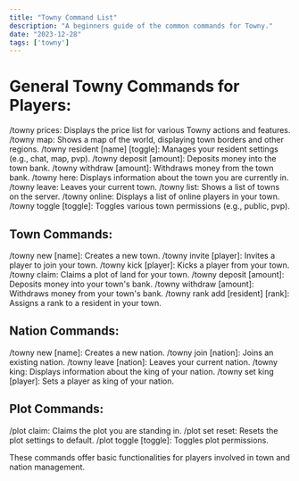 ```yaml
---
title: "Towny Command List"
description: "A beginners guide of the common commands for Towny."
date: "2023-12-28"
tags: ['towny']
---
```


# General Towny Commands for Players:

/towny prices: Displays the price list for various Towny actions and features.
/towny map: Shows a map of the world, displaying town borders and other regions.
/towny resident [name] [toggle]: Manages your resident settings (e.g., chat, map, pvp).
/towny deposit [amount]: Deposits money into the town bank.
/towny withdraw [amount]: Withdraws money from the town bank.
/towny here: Displays information about the town you are currently in.
/towny leave: Leaves your current town.
/towny list: Shows a list of towns on the server.
/towny online: Displays a list of online players in your town.
/towny toggle [toggle]: Toggles various town permissions (e.g., public, pvp).

## Town Commands:

/towny new [name]: Creates a new town.
/towny invite [player]: Invites a player to join your town.
/towny kick [player]: Kicks a player from your town.
/towny claim: Claims a plot of land for your town.
/towny deposit [amount]: Deposits money into your town's bank.
/towny withdraw [amount]: Withdraws money from your town's bank.
/towny rank add [resident] [rank]: Assigns a rank to a resident in your town.

## Nation Commands:

/towny new [name]: Creates a new nation.
/towny join [nation]: Joins an existing nation.
/towny leave [nation]: Leaves your current nation.
/towny king: Displays information about the king of your nation.
/towny set king [player]: Sets a player as king of your nation.

## Plot Commands:

/plot claim: Claims the plot you are standing in.
/plot set reset: Resets the plot settings to default.
/plot toggle [toggle]: Toggles plot permissions.

These commands offer basic functionalities for players involved in town and nation management. 